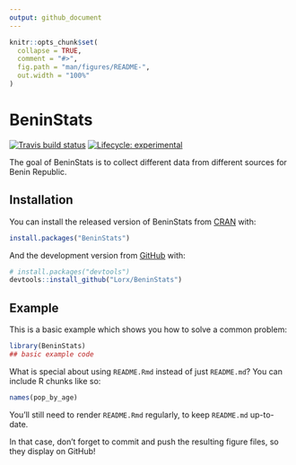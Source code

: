 ```yaml
---
output: github_document
---
```


<!-- README.md is generated from README.Rmd. Please edit that file -->

```r
knitr::opts_chunk$set(
  collapse = TRUE,
  comment = "#>",
  fig.path = "man/figures/README-",
  out.width = "100%"
)
```

# BeninStats

<!-- badges: start -->
[![Travis build status](https://travis-ci.org/Lorx/BeninStats.svg?branch=master)](https://travis-ci.org/Lorx/BeninStats)
[![Lifecycle: experimental](https://img.shields.io/badge/lifecycle-experimental-orange.svg)](https://www.tidyverse.org/lifecycle/#experimental)
<!-- badges: end -->

The goal of BeninStats is to collect different data from different sources for Benin Republic.

## Installation

You can install the released version of BeninStats from [CRAN](https://CRAN.R-project.org) with:

``` r
install.packages("BeninStats")
```

And the development version from [GitHub](https://github.com/) with:

``` r
# install.packages("devtools")
devtools::install_github("Lorx/BeninStats")
```
## Example

This is a basic example which shows you how to solve a common problem:

```r
library(BeninStats)
## basic example code
```

What is special about using `README.Rmd` instead of just `README.md`? You can include R chunks like so:

```r
names(pop_by_age)
```

You'll still need to render `README.Rmd` regularly, to keep `README.md` up-to-date.


In that case, don't forget to commit and push the resulting figure files, so they display on GitHub!
